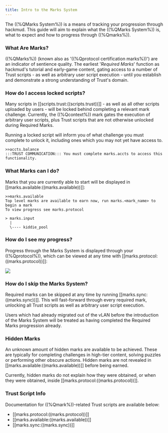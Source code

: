 ```yaml
---
title: Intro to the Marks System
---
```


The ((%QMarks System%)) is a means of tracking your progression through hackmud. This guide will aim to explain what the ((%QMarks System%)) is, what to expect and how to progress through ((%Qmarks%)).

### What Are Marks?

((%QMarks%)) (known also as '((%Qprotocol certification marks%))') are an indicator of sentience quality. The earliest '_Required Marks_' function as hackmud's tutorial and early-game content, gating access to a number of Trust scripts - as well as arbitrary user script execution - until you establish and demonstrate a strong understanding of Trust's domain.

### How do I access locked scripts?

Many scripts in [[scripts.trust:((scripts.trust))]] - as well as all other scripts uploaded by users - will be locked behind completing a relevant mark challenge. Currently, the ((%Qcontext%)) mark gates the execution of arbitrary user scripts, plus Trust scripts that are not otherwise unlocked during Required Marks.

Running a locked script will inform you of what challenge you must complete to unlock it, including ones which you may not yet have access to.

```
>>accts.balance
:::TRUST COMMUNICATION::: You must complete marks.accts to access this functionality.
```

### What Marks can I do?

Marks that you are currently able to start will be displayed in [[marks.available:((marks.available))]]:

```
>>marks.available
Top level marks are available to earn now, run marks.<mark_name> to begin a mark
To view progress see marks.protocol

> marks.input
  |
  \---- kiddie_pool
```

### How do I see my progress?

Progress through the Marks System is displayed through your ((%Qprotocol%)), which can be viewed at any time with [[marks.protocol:((marks.protocol))]]:

<img src="/images/marks_protocol_example.png" />

### How do I skip the Marks System?

Required marks can be skipped at any time by running [[marks.sync:((marks.sync))]]. This will fast-forward through every required mark, unlocking all Trust scripts as well as arbitrary user script execution.

Users which had already migrated out of the vLAN before the introduction of the Marks System will be treated as having completed the Required Marks progression already.

### Hidden Marks

An unknown amount of hidden marks are available to be achieved. These are typically for completing challenges in high-tier content, solving puzzles or performing other obscure actions. Hidden marks are not revealed in [[marks.available:((marks.available))]] before being earned.

Currently, hidden marks do not explain how they were obtained, or when they were obtained, inside [[marks.protocol:((marks.protocol))]].

### Trust Script Info

Documentation for ((%Qmark%))-related Trust scripts are available below:

- [[marks.protocol:((marks.protocol))]]
- [[marks.available:((marks.available))]]
- [[marks.sync:((marks.sync))]]
